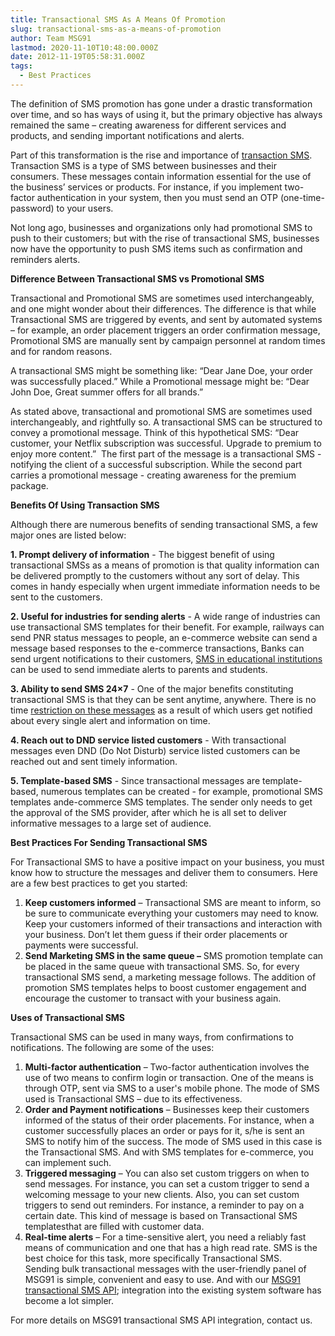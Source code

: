 ```yaml
---
title: Transactional SMS As A Means Of Promotion
slug: transactional-sms-as-a-means-of-promotion
author: Team MSG91
lastmod: 2020-11-10T10:48:00.000Z
date: 2012-11-19T05:58:31.000Z
tags:
  - Best Practices
---
```


The definition of SMS promotion has gone under a drastic transformation over time, and so has ways of using it, but the primary objective has always remained the same – creating awareness for different services and products, and sending important notifications and alerts.

Part of this transformation is the rise and importance of [transaction SMS](https://msg91.com/transactional-sms/). Transaction SMS is a type of SMS between businesses and their consumers. These messages contain information essential for the use of the business’ services or products. For instance, if you implement two-factor authentication in your system, then you must send an OTP (one-time-password) to your users.   
  
Not long ago, businesses and organizations only had promotional SMS to push to their customers; but with the rise of transactional SMS, businesses now have the opportunity to push SMS items such as confirmation and reminders alerts.

**Difference Between Transactional SMS vs Promotional SMS**

Transactional and Promotional SMS are sometimes used interchangeably, and one might wonder about their differences. The difference is that while Transactional SMS are triggered by events, and sent by automated systems – for example, an order placement triggers an order confirmation message, Promotional SMS are manually sent by campaign personnel at random times and for random reasons.

A transactional SMS might be something like: “Dear Jane Doe, your order was successfully placed.” While a Promotional message might be: “Dear John Doe, Great summer offers for all brands.”

As stated above, transactional and promotional SMS are sometimes used interchangeably, and rightfully so. A transactional SMS can be structured to convey a promotional message. Think of this hypothetical SMS: “Dear customer, your Netflix subscription was successful. Upgrade to premium to enjoy more content.”  The first part of the message is a transactional SMS - notifying the client of a successful subscription. While the second part carries a promotional message - creating awareness for the premium package.

**Benefits Of Using Transaction SMS**

Although there are numerous benefits of sending transactional SMS, a few major ones are listed below:

**1. Prompt delivery of information** - The biggest benefit of using transactional SMSs as a means of promotion is that quality information can be delivered promptly to the customers without any sort of delay. This comes in handy especially when urgent immediate information needs to be sent to the customers.

**2. Useful for industries for sending alerts** - A wide range of industries can use transactional SMS templates for their benefit. For example, railways can send PNR status messages to people, an e-commerce website can send a message based responses to the e-commerce transactions, Banks can send urgent notifications to their customers, [SMS in educational institutions](https://msg91.com/guide/fusion-of-sms-marketing-with-education-industry/) can be used to send immediate alerts to parents and students.

**3. Ability to send SMS 24×7** - One of the major benefits constituting transactional SMS is that they can be sent anytime, anywhere. There is no time [restriction on these messages](https://msg91.com/guide/restrictions-on-sms-mms-in-india/) as a result of which users get notified about every single alert and information on time.

**4. Reach out to DND service listed customers** - With transactional messages even DND (Do Not Disturb) service listed customers can be reached out and sent timely information.

**5. Template-based SMS** - Since transactional messages are template-based, numerous templates can be created - for example, promotional SMS templates ande-commerce SMS templates. The sender only needs to get the approval of the SMS provider, after which he is all set to deliver informative messages to a large set of audience.

**Best Practices For Sending Transactional SMS**

For Transactional SMS to have a positive impact on your business, you must know how to structure the messages and deliver them to consumers. Here are a few best practices to get you started:

1. **Keep customers informed** – Transactional SMS are meant to inform, so be sure to communicate everything your customers may need to know. Keep your customers informed of their transactions and interaction with your business. Don’t let them guess if their order placements or payments were successful.
2. **Send Marketing SMS in the same queue –** SMS promotion template can be placed in the same queue with transactional SMS. So, for every transactional SMS send, a marketing message follows. The addition of promotion SMS templates helps to boost customer engagement and encourage the customer to transact with your business again.

**Uses of Transactional SMS**

Transactional SMS can be used in many ways, from confirmations to notifications. The following are some of the uses:

1. **Multi-factor authentication** – Two-factor authentication involves the use of two means to confirm login or transaction. One of the means is through OTP, sent via SMS to a user's mobile phone. The mode of SMS used is Transactional SMS – due to its effectiveness.
2. **Order and Payment notifications** – Businesses keep their customers informed of the status of their order placements. For instance, when a customer successfully places an order or pays for it, s/he is sent an SMS to notify him of the success. The mode of SMS used in this case is the Transactional SMS. And with SMS templates for e-commerce, you can implement such.
3. **Triggered messaging** – You can also set custom triggers on when to send messages. For instance, you can set a custom trigger to send a welcoming message to your new clients. Also, you can set custom triggers to send out reminders. For instance, a reminder to pay on a certain date. This kind of message is based on Transactional SMS templatesthat are filled with customer data.
4. **Real-time alerts** – For a time-sensitive alert, you need a reliably fast means of communication and one that has a high read rate. SMS is the best choice for this task, more specifically Transactional SMS.  
Sending bulk transactional messages with the user-friendly panel of MSG91 is simple, convenient and easy to use. And with our [MSG91 transactional SMS API](https://msg91.com/transactional-sms/); integration into the existing system software has become a lot simpler.

For more details on MSG91 transactional SMS API integration, contact us.

